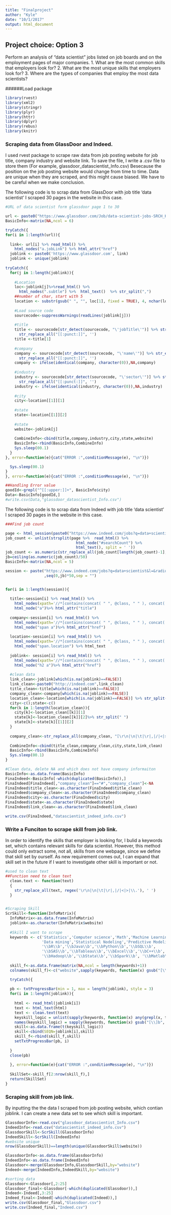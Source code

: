 ```yaml
---
title: "Finalproject"
author: "Kyle"
date: "10/1/2017"
output: html_document
---
```

## Project choice: Option 3
Perform an analysis of "data scientist" jobs listed on job boards and on the employment pages of major companies. 
1. What are the most common skills that employers look for? 
2. What are the most unique skills that employers look for?
3. Where are the types of companies that employ the most data scientists?

######Load package
```r
library(rvest)
library(xml2)
library(stringr)
library(plyr)
library(httr)
library(dplyr)
library(rebus)
library(knitr)

```

### Scraping data from GlassDoor and Indeed.
I used rvest package to scrape raw data from job posting website for job title, company industry and website link.
To save the file, I write a .csv file to store them (For example, glassdoor_datascientist_Info.csv)
Besecause the position on the job posting website would change from time to time. Data are unique when they are scraped, and this might cause biased. We have to be careful when we make conclusion.

The following code is to scrap data from GlassDoor with job title 'data scientist'
I scraped 30 pages in the website in this case. 

```r
#URL of data scientist form glassdoor page 1 to 30

url <- paste0("https://www.glassdoor.com/Job/data-scientist-jobs-SRCH_KO0,14_IP",c(1:30),".htm")
BasicInfo<-matrix(NA,ncol = 6)

tryCatch({ 
for(i in 1:length(url)){
  
  link<- url[i] %>% read_html() %>% 
    html_nodes("a.jobLink") %>% html_attr("href")
  joblink <- paste0('https://www.glassdoor.com', link)
  joblink <- unique(joblink)
  
tryCatch({  
  for(j in 1:length(joblink)){
    
    #Location
    loc<-joblink[j]%>%read_html() %>% 
      html_nodes(".subtle") %>%  html_text()  %>% str_split(",")
    ##number of char, start with 5
    location <- substr(gsub(" ", "", loc[1], fixed = TRUE), 4, nchar(loc[1])) %>% str_split(", ")
       
    #Load source code
    sourcecode<-suppressWarnings(readLines(joblink[j]))
    
    #title
    title <- sourcecode[str_detect(sourcecode, "\'jobTitle\'")] %>% str_extract("\"(.*)\"") %>% 
      str_replace_all("[[:punct:]]", '')
    title <-title[1]
    
    #company
    company <- sourcecode[str_detect(sourcecode, "\'name\'")] %>% str_extract("\"(.*)\"") %>% 
      str_replace_all("[[:punct:]]", '')
    company <- ifelse(identical(company, character(0)),NA,company)
   
    #industry 
    industry <- sourcecode[str_detect(sourcecode, "\'sector\'")] %>% str_extract("\"(.*)\"") %>% 
      str_replace_all("[[:punct:]]", '')
    industry <- ifelse(identical(industry, character(0)),NA,industry)
    
    #city
    city<-location[[1]][1]
    
    #state
    state<-location[[1]][2]
    
    #state
    website<-joblink[j]
      
    CombineInfo<-cbind(title,company,industry,city,state,website)
    BasicInfo<-rbind(BasicInfo,CombineInfo)
    Sys.sleep(00.1)
  }
}, error=function(e){cat("ERROR :",conditionMessage(e), "\n")})

  Sys.sleep(00.1)
}
}, error=function(e){cat("ERROR :",conditionMessage(e), "\n")})

##Handling Error value
goodId<-grepl("^[[:upper:]]+", BasicInfo$city)
Data<-BasicInfo[goodId,]
#write.csv(Data,"glassdoor_datascientist_Info.csv")
```

The following code is to scrap data from Indeed with job title 'data scientist'
I scraped 30 pages in the website in this case. 
```r
###Find job count

page <- html_session(paste0("https://www.indeed.com/jobs?q=data+scientist&l="))
job_count <- unlist(strsplit(page %>%  read_html() %>%
                               html_node("#searchCount") %>%
                               html_text(), split = ' ')) 
job_count <- as.numeric(str_replace_all(job_count[length(job_count)-1],',',''))
jb=ceiling(as.numeric(job_count)/50)
BasicInfo<-matrix(NA,ncol = 5) 

session <- paste("https://www.indeed.com/jobs?q=data+scientist&l=&radius=25&start="
                 ,seq(0,jb)*50,sep = "")


for(i in 1:length(session)){
  
  title<-session[i] %>% read_html() %>% 
    html_nodes(xpath='//*[contains(concat( " ", @class, " " ), concat( " ", "result", " " ))]') %>%
    html_node("a")%>% html_attr("title")
  
  company<-session[i] %>% read_html() %>% 
    html_nodes(xpath='//*[contains(concat( " ", @class, " " ), concat( " ", "result", " " ))]') %>%
    html_node("span a")%>% html_attr("href")
  
  location<-session[i] %>% read_html() %>% 
    html_nodes(xpath='//*[contains(concat( " ", @class, " " ), concat( " ", "result", " " ))]') %>%
    html_node("span.location") %>% html_text
  
  joblink<- session[i] %>% read_html() %>% 
    html_nodes(xpath='//*[contains(concat( " ", @class, " " ), concat( " ", "result", " " ))]') %>% 
    html_node("h2 a")%>% html_attr("href")
  
  #clean data
  link_clean<-joblink[which(is.na(joblink)==FALSE)]
  link_clean<-paste0("http://indeed.com",link_clean)
  title_clean<-title[which(is.na(joblink)==FALSE)]
  company_clean<-company[which(is.na(joblink)==FALSE)]
  location_clean<-location[which(is.na(joblink)==FALSE)] %>% str_split(",")
  city<-c();state<-c()
  for(k in 1:length(location_clean)){
    city[k]<-location_clean[[k]][1]
    state[k]<-location_clean[[k]][2]%>% str_split(" ")
    state[k]<-state[k][[1]][2]
  }
  
  company_clean<-str_replace_all(company_clean, "[\r\n|\n|\t|\r|,|/|<|>|\\.]|cmp", '')
  
  CombineInfo<-cbind(title_clean,company_clean,city,state,link_clean)
  BasicInfo<-rbind(BasicInfo,CombineInfo)
  Sys.sleep(00.1)
}

#Clean data, delete NA and which does not have company informaiton
BasicInfo<-as.data.frame(BasicInfo)
FinaIndeed<-BasicInfo[-which(duplicated(BasicInfo)),]
FinaIndeed[FinaIndeed[,"company_clean"]=="#","company_clean"]<-NA
FinaIndeed$title_clean<-as.character(FinaIndeed$title_clean)
FinaIndeed$company_clean<-as.character(FinaIndeed$company_clean)
FinaIndeed$city<-as.character(FinaIndeed$city)
FinaIndeed$state<-as.character(FinaIndeed$state)
FinaIndeed$link_clean<-as.character(FinaIndeed$link_clean)

write.csv(FinaIndeed,"datascientist_indeed_info.csv")
```

### Write a Funciton to scrape skill from job link.
In order to identify the skills that employer is looking for, I bulid a keywords set, which contains relevant skills for data scientist. However, this method could only extract some, not all, skills from one webpage, since we define that skill set by ourself. As new requirement comes out, I can expand that skill set in the future if I want to investigate other skill is important or not.


```r

#used to clean text
##Function need to clean text
  clean.text <- function(text)
  {
    str_replace_all(text, regex('\r\n|\n|\t|\r|,|/|<|>|\\.'), ' ')
  }


#Scraping Skill
ScrSkill<-function(InfoMatrix){
  InfoMatrix<-as.data.frame(InfoMatrix)
  joblink<-as.character(InfoMatrix$website)
  
  #Skill I want to scrape
  keywords <- c('Statistics','Computer science','Math','Machine Learning',
                'Data mining','Statistical Nodeling','Predictive Modeling',
                '\\bR\\b','\\bJava\\b','\\bPython\\b','\\bSQL\\b',
                '\\bSAS\\b','\\bTableau\\b','\\bExcel\\b','\\bC++\\b',
                '\\bHadoop\\b','\\bStata\\b','\\bSpark\\b', '\\bMatlab\\b')
  
  skill_f<-as.data.frame(matrix(NA,ncol = length(keywords)+1))
  colnames(skill_f)<-c("website",sapply(keywords, function(x) gsub("[\\]b", "", x)))

  tryCatch({
    
  pb <- txtProgressBar(min = 1, max = length(joblink), style = 3)
  for(i in 1:length(joblink)){
    
    html <- read_html(joblink[i])
    text <- html_text(html)
    text <- clean.text(text)
    keyskill_logic = unlist(sapply(keywords, function(x) any(grepl(x, text, ignore.case = TRUE,perl = T))))
    names(keyskill_logic) = sapply(keywords, function(x) gsub("[\\]b", "", x))
    skill<-as.data.frame(t(keyskill_logic))
    skill<-cbind(SEQN=joblink[i],skill)
    skill_f<-rbind(skill_f,skill)
    setTxtProgressBar(pb, i)
    
  } 
  close(pb) 
  
  }, error=function(e){cat("ERROR :",conditionMessage(e), "\n")})
  
  SkillSet<-skill_f[2:nrow(skill_f),]
  return(SkillSet)
}


```

### Scraping skill from job link.
By inputting the the data I scraped from job posting website, which contian joblink. I can create a new data set to see which skill is important.

```r
GlassdoorInfo<-read.csv("glassdoor_datascientist_Info.csv")
IndeedInfo<-read.csv("datascientist_indeed_info.csv")
GlassdoorSkill<-ScrSkill(GlassdoorInfo)
IndeedSkill<-ScrSkill(IndeedInfo)
#website unique
nrow(GlassdoorSkill)==length(unique(GlassdoorSkill$website))

GlassdoorInfo<-as.data.frame(GlassdoorInfo)
IndeedInfo<-as.data.frame(IndeedInfo)
Glassdoor<-merge(GlassdoorInfo,GlassdoorSkill,by="website")
Indeed<-merge(IndeedInfo,IndeedSkill,by="website")

#sorting data
Glassdoor<-Glassdoor[,2:25]
Glassdoor_final<-Glassdoor[-which(duplicated(Glassdoor)),]
Indeed<-Indeed[,3:25]
Indeed_final<-Indeed[-which(duplicated(Indeed)),]
write.csv(Glassdoor_final,"Glassdoor.csv")
write.csv(Indeed_final,"Indeed.csv")

```